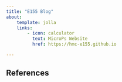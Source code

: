 ```yaml
---
title: "E155 Blog"
about:
    template: jolla
    links:
        - icon: calculator
          text: MicroPs Website
          href: https://hmc-e155.github.io

---
```


## References

